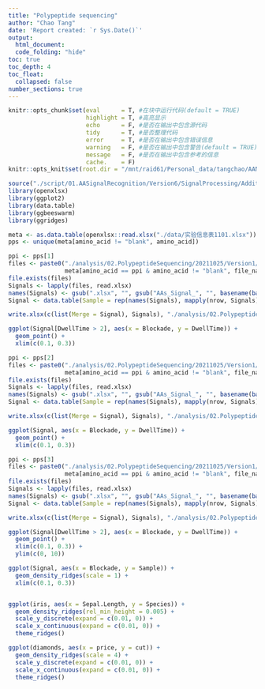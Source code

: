 ```yaml
---
title: "Polypeptide sequencing"
author: "Chao Tang"
date: 'Report created: `r Sys.Date()`'
output: 
  html_document: 
  code_folding: "hide"
toc: true
toc_depth: 4
toc_float: 
  collapsed: false
number_sections: true
---
```


```r
knitr::opts_chunk$set(eval      = T, #在块中运行代码(default = TRUE)
                      highlight = T, #高亮显示
                      echo      = F, #是否在输出中包含源代码
                      tidy      = T, #是否整理代码
                      error     = T, #是否在输出中包含错误信息
                      warning   = F, #是否在输出中包含警告(default = TRUE)
                      message   = F, #是否在输出中包含参考的信息
                      cache.    = F)
knitr::opts_knit$set(root.dir = "/mnt/raid61/Personal_data/tangchao/AANanopore")
```

```r
source("./script/01.AASignalRecognition/Version6/SignalProcessing/AdditionalFunctions.R")
library(openxlsx)
library(ggplot2)
library(data.table)
library(ggbeeswarm)
library(ggridges)
```

```r
meta <- as.data.table(openxlsx::read.xlsx("./data/实验信息表1101.xlsx"))
pps <- unique(meta[amino_acid != "blank", amino_acid])
```

```r
ppi <- pps[1]
files <- paste0("./analysis/02.PolypeptideSequencing/20211025/Version1/AAs_Signal_", 
                meta[amino_acid == ppi & amino_acid != "blank", file_name], ".xlsx")
file.exists(files)
Signals <- lapply(files, read.xlsx)
names(Signals) <- gsub(".xlsx", "", gsub("AAs_Signal_", "", basename(basename(files))))
Signal <- data.table(Sample = rep(names(Signals), mapply(nrow, Signals)), do.call(rbind, Signals))

write.xlsx(c(list(Merge = Signal), Signals), "./analysis/02.PolypeptideSequencing/20211025/Version1/Polypeptide1_1119.xlsx")
```

```r
ggplot(Signal[DwellTime > 2], aes(x = Blockade, y = DwellTime)) + 
  geom_point() + 
  xlim(c(0.1, 0.3))
```





```r
ppi <- pps[2]
files <- paste0("./analysis/02.PolypeptideSequencing/20211025/Version1/AAs_Signal_", 
                meta[amino_acid == ppi & amino_acid != "blank", file_name], ".xlsx")
file.exists(files)
Signals <- lapply(files, read.xlsx)
names(Signals) <- gsub(".xlsx", "", gsub("AAs_Signal_", "", basename(basename(files))))
Signal <- data.table(Sample = rep(names(Signals), mapply(nrow, Signals)), do.call(rbind, Signals))

write.xlsx(c(list(Merge = Signal), Signals), "./analysis/02.PolypeptideSequencing/20211025/Version1/Polypeptide2_1123.xlsx")
```

```r
ggplot(Signal, aes(x = Blockade, y = DwellTime)) + 
  geom_point() + 
  xlim(c(0.1, 0.3))
```










```r
ppi <- pps[3]
files <- paste0("./analysis/02.PolypeptideSequencing/20211025/Version1/AAs_Signal_", 
                meta[amino_acid == ppi & amino_acid != "blank", file_name], ".xlsx")
file.exists(files)
Signals <- lapply(files, read.xlsx)
names(Signals) <- gsub(".xlsx", "", gsub("AAs_Signal_", "", basename(basename(files))))
Signal <- data.table(Sample = rep(names(Signals), mapply(nrow, Signals)), do.call(rbind, Signals))

write.xlsx(c(list(Merge = Signal), Signals), "./analysis/02.PolypeptideSequencing/20211025/Version1/Polypeptide3_1124.xlsx")
```

```r
ggplot(Signal[DwellTime > 2], aes(x = Blockade, y = DwellTime)) + 
  geom_point() + 
  xlim(c(0.1, 0.3)) + 
  ylim(c(0, 10))
```


```r
ggplot(Signal, aes(x = Blockade, y = Sample)) + 
  geom_density_ridges(scale = 1) + 
  xlim(c(0.1, 0.3))


ggplot(iris, aes(x = Sepal.Length, y = Species)) +
  geom_density_ridges(rel_min_height = 0.005) +
  scale_y_discrete(expand = c(0.01, 0)) +
  scale_x_continuous(expand = c(0.01, 0)) +
  theme_ridges()
```

```r
ggplot(diamonds, aes(x = price, y = cut)) +
  geom_density_ridges(scale = 4) +
  scale_y_discrete(expand = c(0.01, 0)) +
  scale_x_continuous(expand = c(0.01, 0)) +
  theme_ridges()
```











